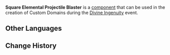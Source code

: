 {{Component Infobox
|id          = 4011
|image       = Item Square Elemental Projectile Blaster.png
|load        = 16
|description = This mechanism will periodically fire square-shaped elemental projectiles.<br />Characters hit by one of its projectiles will lose a fixed amount of Life Points and become affected by the projectile's element.<br />Can only be placed on the ground and cannot be batch-selected.
|placement   = Sticks to Ground
|category    = Traps
|size        = 5 · 5 · 2
}}
'''Square Elemental Projectile Blaster''' is a [[component]] that can be used in the creation of Custom Domains during the [[Divine Ingenuity]] event.

==Other Languages==
{{Other Languages|default_hidden = 1
|en      = Square Elemental Projectile Blaster
|zhs     = 方形元素飞弹机关
|zhs_rm  = Fāngxíng Yuánsù Fēidàn Jīguān
|zht     = 方形元素飛彈機關
|zht_rm  = Fāngxíng Yuánsù Fēidàn Jīguān
|ja      = 方形元素射弾装置
|ja_rm   = Houkei Genso Shadan Souchi
|ko      = 사각 원소 발사 장치
|ko_rm   = 
|es      = Mecanismo de proyectiles elementales cuadrados
|fr      = Lanceur de projectiles élémentaires carrés
|ru      = Механизм с квадратными элементальными снарядами
|th      = กลไกพลังคลื่นธาตุรูปสี่เหลี่ยม
|th_rm   = 
|vi      = Cơ Quan Đạn Vuông
|de      = Vorrichtung der eckigen Elementarprojektile
|id      = Penembak Proyektil Elemen Berbentuk Persegi
|pt      = Mecanismo de Projéteis Elementais Quadrados
}}

==Change History==
{{Change History|2.5}}